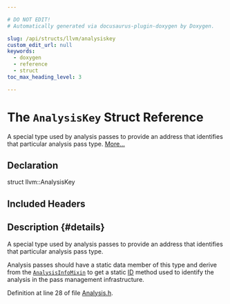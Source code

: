 ```yaml
---

# DO NOT EDIT!
# Automatically generated via docusaurus-plugin-doxygen by Doxygen.

slug: /api/structs/llvm/analysiskey
custom_edit_url: null
keywords:
  - doxygen
  - reference
  - struct
toc_max_heading_level: 3

---
```





# The `AnalysisKey` Struct Reference

<DoxygenPage pluginConfig={pluginConfig}>

A special type used by analysis passes to provide an address that identifies that particular analysis pass type. <a href="#details">More...</a>

## Declaration

<CodeBlock>struct llvm::AnalysisKey</CodeBlock>

## Included Headers

<IncludesList>
<IncludesListItem
  filePath="llvm/IR/Analysis.h"
  permalink="/docs/api/files/include/include/llvm/include/llvm/ir/analysis-h"
  isLocal="true" />
</IncludesList>

## Description {#details}

A special type used by analysis passes to provide an address that identifies that particular analysis pass type.

Analysis passes should have a static data member of this type and derive from the <code><a href="/docs/api/structs/llvm/analysisinfomixin">AnalysisInfoMixin</a></code> to get a static <a href="/docs/api/namespaces/llvm/callingconv/#abdf8cf606905c10634e831390981b0ed">ID</a> method used to identify the analysis in the pass management infrastructure.

Definition at line 28 of file <a href="/docs/api/files/include/include/llvm/include/llvm/ir/analysis-h">Analysis.h</a>.

</DoxygenPage>
